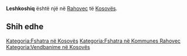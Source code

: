 {{Fshat në 
 | Emri                = Leshkoshiq
 | EmriAlt                = 
 | NAME_SHORT_FORM=      
 | NAME_GENERIC=      
 | NAME_SORT_NAME_RO=      LESHKOSHIQ
 | FULL_NAME_RO = Leshkoshiq
 | FULL_NAME_ND_RO=Leshkoshiq
 | SORT_NAME_RG=LESHKOSHIQ
 | FULL_NAME_RG=Leshkoshiq
 | FULL_NAME_ND_RG=Leshkoshiq
 | SRP_NAME_SHORT_FORM=      
 | SRP_NAME_GENERIC=      
 | SRP_NAME_SORT_NAME_RO=      
 | SRP_FULL_NAME_RO = 
 | SRP_FULL_NAME_ND_RO=
 | SRP_SORT_NAME_RG=
 | SRP_FULL_NAME_RG=
 | SRP_FULL_NAME_ND_RG=
 | Emri (Rasa dhanore) = 
 | Figura              = 
 | Shteti              = Kosovo
 | Komuna              = Rahovec
 | Kodi postar         = 
 | Sipërfaqja          = 

 | Popullsia           = 

 | Regj. i popullsisë  = 
 | Dend. e popullsisë  = 
 | Faqja zyrtare       = 
 <!--- Koordinatat ----> 
 | Gjerësia            = 42.68456
 | Gjatësia            = 21.035686
 | Lartësia            = 
}}
'''Leshkoshiq''' është një [[]] në [[Rahovec]] të [[Kosovës]].

<!-- == Gjeografia == -->
<!-- == Historia == -->
<!-- == Demografia == -->
== Shih edhe ==
{{Komuna Rahovec}}
{{Kosovo-Administrata-Cung}}

[[Kategoria:Fshatra në Kosovës]]
[[Kategoria:Fshatra në Kommunes Rahovec]]
[[Kategoria:Vendbanime në Kosovës]]